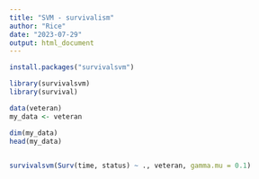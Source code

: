 ```yaml
---
title: "SVM - survivalism"
author: "Rice"
date: "2023-07-29"
output: html_document
---
```

```r
install.packages("survivalsvm")
```
```r
library(survivalsvm)
library(survival)

```

```r
data(veteran)
my_data <- veteran

dim(my_data)
head(my_data)
  

```

```r
survivalsvm(Surv(time, status) ~ ., veteran, gamma.mu = 0.1)
```

